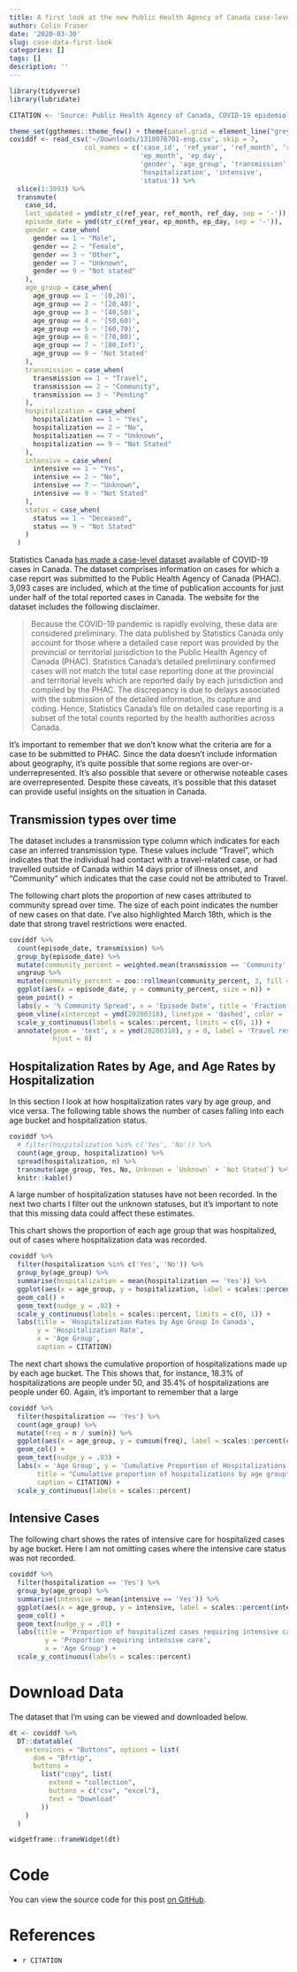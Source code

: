 ```yaml
---
title: A first look at the new Public Health Agency of Canada case-level data
author: Colin Fraser
date: '2020-03-30'
slug: case-data-first-look
categories: []
tags: []
description: ''
---
```


```r
library(tidyverse)
library(lubridate)

CITATION <- 'Source: Public Health Agency of Canada, COVID-19 epidemiological reports,\nwith contribution from Provincial/Territorial Ministries of Health.'

theme_set(ggthemes::theme_few() + theme(panel.grid = element_line("grey95")))
coviddf <- read_csv('~/Downloads/1310076701-eng.csv', skip = 7, 
                   col_names = c('case_id', 'ref_year', 'ref_month', 'ref_day',
                                 'ep_month', 'ep_day',
                                 'gender', 'age_group', 'transmission',
                                 'hospitalization', 'intensive',
                                 'status')) %>% 
  slice(1:3093) %>% 
  transmute(
    case_id,
    last_updated = ymd(str_c(ref_year, ref_month, ref_day, sep = '-')),
    episode_date = ymd(str_c(ref_year, ep_month, ep_day, sep = '-')),
    gender = case_when(
      gender == 1 ~ "Male",
      gender == 2 ~ "Female", 
      gender == 3 ~ "Other",
      gender == 7 ~ "Unknown", 
      gender == 9 ~ "Not stated"
    ),
    age_group = case_when(
      age_group == 1 ~ '[0,20)',
      age_group == 2 ~ '[20,40)',
      age_group == 3 ~ '[40,50)',
      age_group == 4 ~ '[50,60)',
      age_group == 5 ~ '[60,70)',
      age_group == 6 ~ '[70,80)',
      age_group == 7 ~ '[80,Inf)',
      age_group == 9 ~ 'Not Stated'
    ),
    transmission = case_when(
      transmission == 1 ~ "Travel",
      transmission == 2 ~ "Community",
      transmission == 3 ~ "Pending"
    ),
    hospitalization = case_when(
      hospitalization == 1 ~ "Yes",
      hospitalization == 2 ~ "No",
      hospitalization == 7 ~ "Unknown",
      hospitalization == 9 ~ "Not Stated"
    ),
    intensive = case_when(
      intensive == 1 ~ "Yes",
      intensive == 2 ~ "No",
      intensive == 7 ~ "Unknown",
      intensive == 9 ~ "Not Stated"
    ),
    status = case_when(
      status == 1 ~ "Deceased",
      status == 9 ~ "Not Stated"
    )
  )
```

Statistics Canada [has made a case-level dataset](https://www150.statcan.gc.ca/t1/tbl1/en/tv.action?pid=1310076701) available of COVID-19 cases in Canada. The dataset comprises information on cases for which a case report was submitted to the Public Health Agency of Canada (PHAC). 3,093 cases are included, which at the time of publication accounts for just under half of the total reported cases in Canada. The website for the dataset includes the following disclaimer.

> Because the COVID-19 pandemic is rapidly evolving, these data are considered preliminary. The data published by Statistics Canada only account for those where a detailed case report was provided by the provincial or territorial jurisdiction to the Public Health Agency of Canada (PHAC). Statistics Canada’s detailed preliminary confirmed cases will not match the total case reporting done at the provincial and territorial levels which are reported daily by each jurisdiction and compiled by the PHAC. The discrepancy is due to delays associated with the submission of the detailed information, its capture and coding. Hence, Statistics Canada’s file on detailed case reporting is a subset of the total counts reported by the health authorities across Canada.

It's important to remember that we don't know what the criteria are for a case to be submitted to PHAC. Since the data doesn't include information about geography, it's quite possible that some regions are over-or-underrepresented. It's also possible that severe or otherwise noteable cases are overrepresented. Despite these caveats, it's possible that this dataset can provide useful insights on the situation in Canada.


## Transmission types over time 

The dataset includes a transmission type column which indicates for each case an inferred transmission type. These values include "Travel", which indicates that the individual had contact with a travel-related case, or had travelled outside of Canada within 14 days prior of illness onset, and "Community" which indicates that the case could not be attributed to Travel.

The following chart plots the proportion of new cases attributed to community spread over time. The size of each point indicates the number of new cases on that date. I've also highlighted March 18th, which is the date that strong travel restrictions were enacted.

```r
coviddf %>% 
  count(episode_date, transmission) %>% 
  group_by(episode_date) %>% 
  mutate(community_percent = weighted.mean(transmission == 'Community', n)) %>% 
  ungroup %>% 
  mutate(community_percent = zoo::rollmean(community_percent, 3, fill = NA)) %>% 
  ggplot(aes(x = episode_date, y = community_percent, size = n)) +
  geom_point() +
  labs(y = '% Community Spread', x = 'Episode Date', title = 'Fraction of reported cases attributed to community spread', caption = CITATION, size = 'New Cases') +
  geom_vline(xintercept = ymd(20200318), linetype = 'dashed', color = 'grey') +
  scale_y_continuous(labels = scales::percent, limits = c(0, 1)) +
  annotate(geom = 'text', x = ymd(20200318), y = 0, label = 'Travel restrictions\nenacted', size = 2,
           hjust = 0)
```

## Hospitalization Rates by Age, and Age Rates by Hospitalization

In this section I look at how hospitalization rates vary by age group, and vice versa. The following table shows the number of cases falling into each age bucket and hospitalization status.

```r
coviddf %>% 
  # filter(hospitalization %in% c('Yes', 'No')) %>% 
  count(age_group, hospitalization) %>% 
  spread(hospitalization, n) %>% 
  transmute(age_group, Yes, No, Unknown = `Unknown` + `Not Stated`) %>% 
  knitr::kable()
```

A large number of hospitalization statuses have not been recorded. In the next two charts I filter out the unknown statuses, but it's important to note that this missing data could affect these estimates.

This chart shows the proportion of each age group that was hospitalized, out of cases where hospitalization data was recorded.

```r
coviddf %>% 
  filter(hospitalization %in% c('Yes', 'No')) %>% 
  group_by(age_group) %>% 
  summarise(hospitalization = mean(hospitalization == 'Yes')) %>% 
  ggplot(aes(x = age_group, y = hospitalization, label = scales::percent(hospitalization, accuracy = 1))) +
  geom_col() +
  geom_text(nudge_y = .02) +
  scale_y_continuous(labels = scales::percent, limits = c(0, 1)) +
  labs(title = 'Hospitalization Rates by Age Group In Canada',
       y = 'Hospitalization Rate',
       x = 'Age Group',
       caption = CITATION)
```

The next chart shows the cumulative proportion of hospitalizations made up by each age bucket. The This shows that, for instance, 18.3% of hospitalizations are people under 50, and 35.4% of hospitalizations are people under 60. Again, it's important to remember that a large 

```r
coviddf %>% 
  filter(hospitalization == 'Yes') %>% 
  count(age_group) %>% 
  mutate(freq = n / sum(n)) %>% 
  ggplot(aes(x = age_group, y = cumsum(freq), label = scales::percent(cumsum(freq)))) +
  geom_col() +
  geom_text(nudge_y = .03) +
  labs(x = 'Age Group', y = 'Cumulative Proportion of Hospitalizations',
       title = "Cumulative proportion of hospitalizations by age group", 
       caption = CITATION) +
  scale_y_continuous(labels = scales::percent)
```

## Intensive Cases

The following chart shows the rates of intensive care for hospitalized cases by age bucket. Here I am not omitting cases where the intensive care status was not recorded.

```r
coviddf %>% 
  filter(hospitalization == 'Yes') %>%
  group_by(age_group) %>% 
  summarise(intensive = mean(intensive == 'Yes')) %>% 
  ggplot(aes(x = age_group, y = intensive, label = scales::percent(intensive, accuracy = 1))) +
  geom_col() +
  geom_text(nudge_y = .01) +
  labs(title = 'Proportion of hospitalized cases requiring intensive care by age group',
         y = 'Proportion requiring intensive care',
         x = 'Age Group') +
  scale_y_continuous(labels = scales::percent)
```

# Download Data

The dataset that I'm using can be viewed and downloaded below.

```r
dt <- coviddf %>% 
  DT::datatable(
    extensions = "Buttons", options = list(
      dom = "Bfrtip",
      buttons =
        list("copy", list(
          extend = "collection",
          buttons = c("csv", "excel"),
          text = "Download"
        ))
    )
  )

widgetframe::frameWidget(dt)
```


# Code

You can view the source code for this post [on GitHub](http://github.com/colin-fraser/site/tree/master/content/post/2020-03-30-case-data-first-look.Rmd).

# References
* `r CITATION`